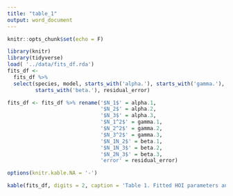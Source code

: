 ```yaml
---
title: "table_1"
output: word_document
---
```


```r
knitr::opts_chunk$set(echo = F)
```

```r

library(knitr)
library(tidyverse)
load( '../data/fits_df.rda')
fits_df <- 
  fits_df %>% 
  select(species, model, starts_with('alpha.'), starts_with('gamma.'),
         starts_with('beta.'), residual_error)

fits_df <- fits_df %>% rename('$N_1$' = alpha.1,
                              '$N_2$' = alpha.2, 
                              '$N_3$' = alpha.3, 
                              '$N_1^2$' = gamma.1,
                              '$N_2^2$' = gamma.2,
                              '$N_3^2$' = gamma.3, 
                              '$N_1N_2$' = beta.1,
                              '$N_1N_3$' = beta.2,
                              '$N_2N_3$' = beta.3,
                              'error' = residual_error)

options(knitr.kable.NA = '-')

kable(fits_df, digits = 2, caption = 'Table 1. Fitted HOI parameters and residiual squared error for the basic model and the model containing higher order interaction terms')

```
